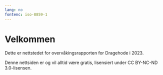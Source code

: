 ```yaml
---
lang: no
fontenc: iso-8859-1
---
```


# Velkommen {.unnumbered}

Dette er nettstedet for overvåkingsrapporten for Dragehode i 2023.

Denne nettsiden er og vil alltid være gratis, lisensiert under CC BY-NC-ND 3.0-lisensen.
